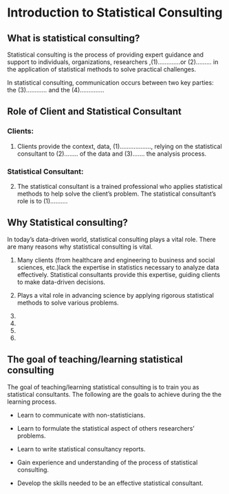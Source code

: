 # Introduction to Statistical Consulting

## What is statistical consulting?

Statistical consulting is the process of providing expert guidance and support to individuals, organizations, researchers ,(1).............or (2)......... in the application of statistical methods to solve practical challenges.


In statistical consulting, communication occurs between two key parties: the (3)............ and the (4)..............

## Role of Client and Statistical Consultant

### Clients:

1. Clients provide the context, data, (1).................., relying on the statistical consultant to (2)........ of the data and (3)....... the analysis process.

### Statistical Consultant:

2. The statistical consultant is a trained professional who applies statistical methods to help solve the client's problem. The statistical consultant's role is to (1)..........

## Why Statistical consulting?

In today's data-driven world, statistical consulting plays a vital role. There are many reasons why statistical consulting is vital.

1.   Many clients (from healthcare and engineering to business and social sciences, etc.)lack the expertise in statistics necessary to analyze data effectively. Statistical consultants provide this expertise, guiding clients to make data-driven decisions.

2. Plays a vital role in advancing science by applying rigorous statistical methods to solve various problems.

3.

4.

5.

6.




## The goal of teaching/learning statistical consulting

The goal of teaching/learning statistical consulting is to train you as statistical consultants. The following are the goals to achieve during the the learning process.

- Learn to communicate with non-statisticians.

- Learn to formulate the statistical aspect of others researchers' problems.

- Learn to write statistical consultancy reports.

- Gain experience and understanding of the process of statistical consulting.

- Develop the skills needed to be an effective statistical consultant.

## 